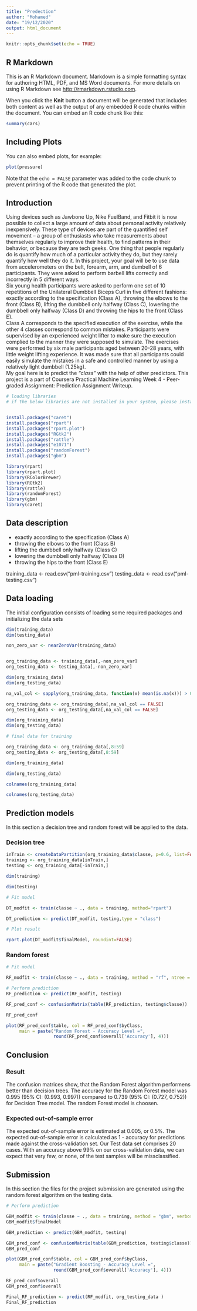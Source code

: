 ```yaml
---
title: "Predection"
author: "Mohamed"
date: "19/12/2020"
output: html_document
---
```


```r
knitr::opts_chunk$set(echo = TRUE)
```

## R Markdown

This is an R Markdown document. Markdown is a simple formatting syntax for authoring HTML, PDF, and MS Word documents. For more details on using R Markdown see <http://rmarkdown.rstudio.com>.

When you click the **Knit** button a document will be generated that includes both content as well as the output of any embedded R code chunks within the document. You can embed an R code chunk like this:

```r
summary(cars)
```

## Including Plots

You can also embed plots, for example:

```r
plot(pressure)
```

Note that the `echo = FALSE` parameter was added to the code chunk to prevent printing of the R code that generated the plot.


## Introduction    

Using devices such as Jawbone Up, Nike FuelBand, and Fitbit it is now possible to collect a large amount of data about personal activity relatively inexpensively. These type of devices are part of the quantified self movement – a group of enthusiasts who take measurements about themselves regularly to improve their health, to find patterns in their behavior, or because they are tech geeks. One thing that people regularly do is quantify how much of a particular activity they do, but they rarely quantify how well they do it. In this project, your goal will be to use data from accelerometers on the belt, forearm, arm, and dumbell of 6 participants. They were asked to perform barbell lifts correctly and incorrectly in 5 different ways.  
Six young health participants were asked to perform one set of 10 repetitions of the Unilateral Dumbbell Biceps Curl in five different fashions: exactly according to the specification (Class A), throwing the elbows to the front (Class B), lifting the dumbbell only halfway (Class C), lowering the dumbbell only halfway (Class D) and throwing the hips to the front (Class E).  
Class A corresponds to the specified execution of the exercise, while the other 4 classes correspond to common mistakes. Participants were supervised by an experienced weight lifter to make sure the execution complied to the manner they were supposed to simulate. The exercises were performed by six male participants aged between 20-28 years, with little weight lifting experience. It was made sure that all participants could easily simulate the mistakes in a safe and controlled manner by using a relatively light dumbbell (1.25kg).  
My goal here is to predict the *"class"* with the help of other predictors. This project is a part of Coursera Practical Machine Learning Week 4 - Peer-graded Assignment: Prediction Assignment Writeup.  

```r
# loading libraries
# if the below libraries are not installed in your system, please install them


install.packages("caret")
install.packages("rpart")
install.packages("rpart.plot")
install.packages("RGtk2")
install.packages("rattle")
install.packages("e1071")
install.packages("randomForest") 
install.packages("gbm") 

library(rpart)
library(rpart.plot)
library(RColorBrewer)
library(RGtk2)
library(rattle)
library(randomForest)
library(gbm)
library(caret)


```


## Data description


- exactly according to the specification (Class A)
- throwing the elbows to the front (Class B)
- lifting the dumbbell only halfway (Class C)
- lowering the dumbbell only halfway (Class D)
- throwing the hips to the front (Class E)

training_data <- read.csv("pml-training.csv")
testing_data <- read.csv("pml-testing.csv")

## Data loading

The initial configuration consists of loading some required packages and initializing the data sets

```r


dim(training_data)
dim(testing_data)

non_zero_var <- nearZeroVar(training_data)


org_training_data <- training_data[,-non_zero_var]
org_testing_data <- testing_data[,-non_zero_var]

dim(org_training_data)
dim(org_testing_data)

na_val_col <- sapply(org_training_data, function(x) mean(is.na(x))) > 0.95

org_training_data <- org_training_data[,na_val_col == FALSE]
org_testing_data <- org_testing_data[,na_val_col == FALSE]

dim(org_training_data)
dim(org_testing_data)

# final data for training

org_training_data <- org_training_data[,8:59]
org_testing_data <- org_testing_data[,8:59]

dim(org_training_data)

dim(org_testing_data)

colnames(org_training_data)

colnames(org_testing_data)
```


## Prediction models
In this section a decision tree and random forest will be applied to the data.

### Decision tree
```r

inTrain <- createDataPartition(org_training_data$classe, p=0.6, list=FALSE)
training <- org_training_data[inTrain,]
testing <- org_training_data[-inTrain,]

dim(training)

dim(testing)

# Fit model

DT_modfit <- train(classe ~ ., data = training, method="rpart")

DT_prediction <- predict(DT_modfit, testing,type = "class")

# Plot result

rpart.plot(DT_modfit$finalModel, roundint=FALSE)
```


### Random forest
```r
# Fit model

RF_modfit <- train(classe ~ ., data = training, method = "rf", ntree = 100)

# Perform prediction
RF_prediction <- predict(RF_modfit, testing)

```

```r
RF_pred_conf <- confusionMatrix(table(RF_prediction, testing$classe))

RF_pred_conf

plot(RF_pred_conf$table, col = RF_pred_conf$byClass, 
     main = paste("Random Forest - Accuracy Level =",
                  round(RF_pred_conf$overall['Accuracy'], 4)))
```

                  
                  
## Conclusion

### Result

The confusion matrices show, that the Random Forest algorithm performens better than decision trees. The accuracy for the Random Forest model was 0.995 (95% CI: (0.993, 0.997)) compared to 0.739 (95% CI: (0.727, 0.752)) for Decision Tree model. The random Forest model is choosen.

### Expected out-of-sample error
The expected out-of-sample error is estimated at 0.005, or 0.5%. The expected out-of-sample error is calculated as 1 - accuracy for predictions made against the cross-validation set. Our Test data set comprises 20 cases. With an accuracy above 99% on our cross-validation data, we can expect that very few, or none, of the test samples will be missclassified.

## Submission
In this section the files for the project submission are generated using the random forest algorithm on the testing data.

```r
# Perform prediction

GBM_modfit <- train(classe ~ ., data = training, method = "gbm", verbose = FALSE)
GBM_modfit$finalModel

GBM_prediction <- predict(GBM_modfit, testing)

GBM_pred_conf <- confusionMatrix(table(GBM_prediction, testing$classe))
GBM_pred_conf

plot(GBM_pred_conf$table, col = GBM_pred_conf$byClass, 
     main = paste("Gradient Boosting - Accuracy Level =",
                  round(GBM_pred_conf$overall['Accuracy'], 4)))

RF_pred_conf$overall
GBM_pred_conf$overall

Final_RF_prediction <- predict(RF_modfit, org_testing_data )
Final_RF_prediction

```

